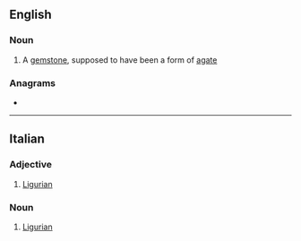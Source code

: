 {{also|lígure}}
==English==

===Noun===
{{en-noun}}

# {{lb|en|obsolete}} A [[gemstone]], supposed to have been a form of [[agate]]

===Anagrams===
* {{anagrams|en|a=egilru|gluier|guiler|reguli|uglier}}

----

==Italian==

===Adjective===
{{it-adj|ligur|e|i}}

# [[Ligurian]]

===Noun===
{{it-noun|mf}}

# [[Ligurian]]